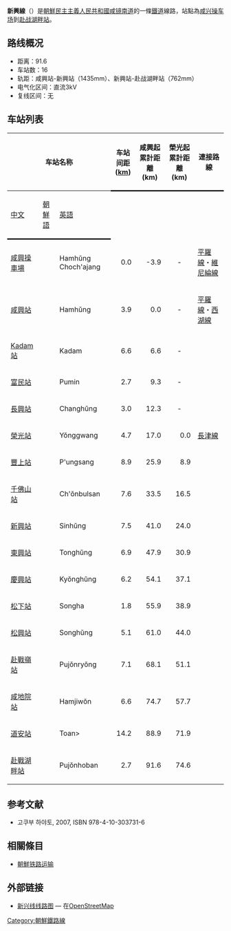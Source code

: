 {{鐵道路線情報
|諺文 = 신흥선
|漢字 = 新興線
|馬-賴式 = Sinhŭng sŏn
|文觀部式 = Sinheung seon
|路線名稱 = 新興線
|路線顏色 = red
|圖片 =DPRK-Sinhung Line.png
|圖片說明 =
|種類 = 支線鐵路
|國家 = {{PRK}}
|狀態 = 營業中
|起點 = [[咸興站|咸興站]]
|終點 = [[赴戰湖畔站|赴戰湖畔站]]
|站數 = 17個
|載客量 =
|通車 = 1933年9月10日
|廢除 =
|擁有者 = [[朝鮮民主主義人民共和國鐵道省|朝鮮民主主義人民共和國鐵道省]]
|營運者 = [[朝鮮民主主義人民共和國鐵道省|朝鮮民主主義人民共和國鐵道省]]
|營業距離 = 91.6公里
|軌距 = [[標準軌|標準軌]]（1,435毫米，咸興－新興）、[[窄軌|窄軌]]（762毫米，新興－赴戰湖畔）
|軌道數量 = [[單線鐵路|單線]]
|電氣化鐵路 = [[直流電|直流電]] 3,000 [[伏特|V]]
|營業最高速度 =
|設計最高速度 =
}}
'''新興線'''（{{kor|名=北|諺=신흥선|漢=新興線|羅=Sinhŭng sŏn|f=y}}）是[[朝鮮民主主義人民共和國|朝鮮民主主義人民共和國]][[咸镜南道|咸镜南道]]的一條[[鐵道|鐵道]]線路，站點為[[咸兴操车场|咸兴操车场]]到[[赴战湖畔站|赴战湖畔站]]。

==路线概况==
*距离：91.6
*车站数：16
*轨距：咸興站-新興站（1435mm）、新興站-赴战湖畔站（762mm）
*电气化区间：直流3kV
*复线区间：无


==车站列表==
{| class="wikitable"
|-
!colspan=3|车站名称
!style="width: 2.5em; border-bottom:solid 3px;" rowspan=2|车站间距 ([[km|km]])
!style="border-bottom:solid 3px;" rowspan=2|咸興起累計距離<br />(km)
!style="border-bottom:solid 3px;" rowspan=2|榮光起累計距離<br />(km)
!style="border-bottom:solid 3px;" rowspan=2|連接路線
!style="border-bottom:solid 3px;" rowspan=2|所在地
!style=" border-bottom:solid 3px; width:1em; line-height:1.2em;" rowspan=2|線籍上路線名
|-
!style="border-bottom:solid 3px;"|[[中文|中文]]
!style="border-bottom:solid 3px;"|[[朝鮮語|朝鮮語]]
!style="border-bottom:solid 3px;"|[[英語|英語]]
|-
|[[咸興操車場|咸興操車場]]
|{{Lang|ko|함흥조차장}}
|Hamhŭng Choch'ajang
|style="text-align: right;"|0.0
|style="text-align: right;"|-3.9
|style="text-align: center;"|-
|[[平羅線|平羅線]]・[[維尼綸線|維尼綸線]]
|rowspan="5" style="text-align: center;"|[[咸興市|咸興市]]
|rowspan="2" style="text-align: center; width: 1em;"|※
|-
|rowspan="2"|[[咸興站|咸興站]]
|rowspan="2"|{{Lang|ko|함흥역}}
|rowspan="2"|Hamhŭng
|rowspan="2" style="text-align: right;"|3.9
|rowspan="2" style="text-align: right;"|0.0
|rowspan="2" style="text-align: center;"|-
|rowspan="2"|[[平羅線|平羅線]]・[[西湖線|西湖線]]
|-
|rowspan="16" style="text-align: center; width: 1em;"|新興線
|-
|[[Kadam站|Kadam站]]
|{{Lang|ko|가담역}}
|Kadam
|style="text-align: right;"|6.6
|style="text-align: right;"|6.6
|style="text-align: center;"|-
| 
|-
|[[富民站|富民站]]
|{{Lang|ko|부민역}}
|Pumin
|style="text-align: right;"|2.7
|style="text-align: right;"|9.3
|style="text-align: center;"|-
| 
|-
|[[長興站_(咸鏡南道)|長興站]]
|{{Lang|ko|장흥역}}
|Changhŭng
|style="text-align: right;"|3.0
|style="text-align: right;"|12.3
|style="text-align: center;"|-
| 
|rowspan="4" style="text-align: center;"|[[榮光郡|榮光郡]]
|-
|[[榮光站_(咸鏡南道)|榮光站]]
|{{Lang|ko|영광역}}
|Yŏnggwang
|style="text-align: right;"|4.7
|style="text-align: right;"|17.0
|style="text-align: right;"|0.0
|[[長津線|長津線]]
|-
|[[豐上站|豐上站]]
|{{Lang|ko|풍상역}}
|P'ungsang
|style="text-align: right;"|8.9
|style="text-align: right;"|25.9
|style="text-align: right;"|8.9
| 
|-
|[[千佛山站_(咸鏡南道)|千佛山站]]
|{{Lang|ko|천불산역}}
|Ch'ŏnbulsan
|style="text-align: right;"|7.6
|style="text-align: right;"|33.5
|style="text-align: right;"|16.5
| 
|-
|[[新興站_(咸鏡南道)|新興站]]
|{{Lang|ko|신흥역}}
|Sinhŭng
|style="text-align: right;"|7.5
|style="text-align: right;"|41.0
|style="text-align: right;"|24.0
| 
|rowspan="5" style="text-align: center;"|[[新興郡|新興郡]]
|-
|[[東興站_(咸鏡南道)|東興站]]
|{{Lang|ko|동흥역}}
|Tonghŭng
|style="text-align: right;"|6.9
|style="text-align: right;"|47.9
|style="text-align: right;"|30.9
| 
|-
|[[慶興站|慶興站]]
|{{Lang|ko|경흥역}}
|Kyŏnghŭng
|style="text-align: right;"|6.2
|style="text-align: right;"|54.1
|style="text-align: right;"|37.1
| 
|-
|[[松下站_(咸鏡南道)|松下站]]
|{{Lang|ko|송하역}}
|Songha
|style="text-align: right;"|1.8
|style="text-align: right;"|55.9
|style="text-align: right;"|38.9
| 
|-
|[[松興站|松興站]]
|{{Lang|ko|송흥역}}
|Songhŭng
|style="text-align: right;"|5.1
|style="text-align: right;"|61.0
|style="text-align: right;"|44.0
| 
|-
|[[赴戰嶺站|赴戰嶺站]]
|{{Lang|ko|부전령역}}
|Pujŏnryŏng
|style="text-align: right;"|7.1
|style="text-align: right;"|68.1
|style="text-align: right;"|51.1
| 
|rowspan="4" style="text-align: center;"|[[赴戰郡|赴戰郡]]
|-
|[[咸地院站|咸地院站]]
|{{Lang|ko|함지원역}}
|Hamjiwŏn
|style="text-align: right;"|6.6
|style="text-align: right;"|74.7
|style="text-align: right;"|57.7
| 
|-
|[[道安站_(咸鏡南道)|道安站]]
|{{Lang|ko|도안역}}
|Toan>
|style="text-align: right;"|14.2
|style="text-align: right;"|88.9
|style="text-align: right;"|71.9
| 
|-
|[[赴戰湖畔站|赴戰湖畔站]]
|{{Lang|ko|부전호반역}}
|Pujŏnhoban
|style="text-align: right;"|2.7
|style="text-align: right;"|91.6
|style="text-align: right;"|74.6
| 
|}

==参考文献==
* 고쿠부 하야토{{lang|ja|(国分隼人), 《将軍様の鉄道 北朝鮮鉄道事情》, 新潮社}}, 2007, ISBN 978-4-10-303731-6

==相關條目==
* [[朝鮮铁路运输|朝鮮铁路运输]]

== 外部链接 ==
*[https://www.openstreetmap.org/relation/6897526 新兴线线路图] {{Wayback|url=https://www.openstreetmap.org/relation/6897526 |date=20190811083423 }} — 在[[OpenStreetMap|OpenStreetMap]]

{{朝鮮鐵路線}}
{{新興線}}

[[Category:朝鮮鐵路線|Category:朝鮮鐵路線]]